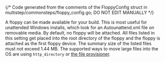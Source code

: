 {/* Code generated from the comments of the FloppyConfig struct in multistep/commonsteps/floppy_config.go; DO NOT EDIT MANUALLY */}

A floppy can be made available for your build. This is most useful for
unattended Windows installs, which look for an Autounattend.xml file on
removable media. By default, no floppy will be attached. All files listed in
this setting get placed into the root directory of the floppy and the floppy
is attached as the first floppy device. The summary size of the listed files
must not exceed 1.44 MB. The supported ways to move large files into the OS
are using `http_directory` or [the file
provisioner](/docs/provisioners/file).
